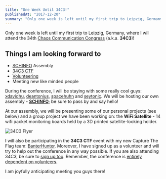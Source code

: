 ```yaml
---
title: "One Week Until 34C3!"
publishedAt: "2017-12-20"
summary: "Only one week is left until my first trip to Leipzig, Germany, where I will attend the 34th Chaos Communication Congress (a.k.a. 34C3)!"
---
```


Only one week is left until my first trip to Leipzig, Germany, where I will attend the 34th [Chaos Communication Congress](https://events.ccc.de/tag/34c3/) (a.k.a. **34C3**)!

## Things I am looking forward to

- [SCHINFO](https://events.ccc.de/congress/2017/wiki/index.php/Assembly:Schinfo) Assembly
- [34C3 CTF](https://34c3ctf.ccc.ac)
- [Volunteering](https://events.ccc.de/2017/11/30/werde-teil-des-34c3-engeln-mit-system/)
- Meeting new like minded people

During the conference, I will be staying with some really cool guys: [xdavidhu](https://twitter.com/xdavidhu), [deantonius](https://twitter.com/deantonious), [spacehuhn](https://twitter.com/spacehuhn) and [seytonic](https://twitter.com/seytonic). We will be hosting our own assembly - [**SCHINFO**](https://events.ccc.de/congress/2017/wiki/index.php/Assembly:Schinfo); be sure to pass by and say hello!

At our assembly, we will be presenting some of our personal projects (see below) and a group project we have been working on: the **WiFi Satellite** - 14 wifi packet monitoring boards held by a 3D printed satellite-looking holder.

![34C3 Flyer](/static/images/one-week-until-34c3/34C3_flyer.png)

I will also be participating in the **34C3 CTF** event with my new Capture The Flag team: [BanterHunter](https://ctftime.org/team/30635). Moreover, I have signed up as a volunteer and will try to help out the conference in any way possible. If you are also attending 34C3, be sure to [sign up too](https://engelsystem.de/34c3/register). Remember, the conference is [entirely dependent on volunteers](https://events.ccc.de/2017/11/30/werde-teil-des-34c3-engeln-mit-system/).

I am joyfully anticipating meeting you guys there!

